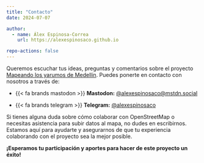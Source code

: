 ```yaml
---
title: "Contacto"
date: 2024-07-07

author:
  - name: Álex Espinosa-Correa
    url: https://alexespinosaco.github.io

repo-actions: false
---
```


Queremos escuchar tus ideas, preguntas y comentarios sobre el proyecto [Mapeando los yarumos de Medellín](/index.qmd). Puedes ponerte en contacto con nosotros a través de:

<!-- -   {{< fa envelope >}} **Correo:** [alex.espinosa\@udea.edu.co](mailto:alex.espinosa@udea.edu.co) -->

-   {{< fa brands mastodon >}} **Mastodon:** [\@alexespinosaco\@mstdn.social](https://mstdn.social/@alexespinosaco)

-   {{< fa brands telegram >}} **Telegram:** [\@alexespinosaco](https://t.me/alexespinosaco)

Si tienes alguna duda sobre cómo colaborar con OpenStreetMap o necesitas asistencia para subir datos al mapa, no dudes en escribirnos. Estamos aquí para ayudarte y asegurarnos de que tu experiencia colaborando con el proyecto sea la mejor posible.

**¡Esperamos tu participación y aportes para hacer de este proyecto un éxito!**